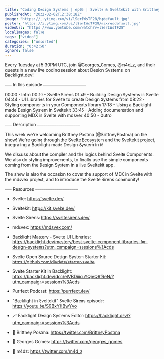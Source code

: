 ```yaml
---
title: "Coding Design Systems | ep06 | Svelte & Sveltekit with Brittney Postma"
publishedAt: "2022-02-02T12:38:18Z"
image: "https://i.ytimg.com/vi/lSerIWsTF28/hqdefault.jpg"
poster: "https://i.ytimg.com/vi/lSerIWsTF28/maxresdefault.jpg"
videoUrl: "https://www.youtube.com/watch?v=lSerIWsTF28"
localImages: false
tags: ["video"]
categories: ["unsorted"]
duration: "0:42:50"
ignore: false
---
```

Every Tuesday at 5:30PM UTC, join @Georges_Gomes,  @m4d_z, and their guests in a new live coding session about Design Systems, on Backlight.dev!

⎯⎯⎯ In this episode ⎯⎯⎯⎯⎯⎯⎯⎯⎯⎯⎯⎯⎯⎯⎯⎯⎯⎯⎯⎯

00:00 - Intro
00:10 - Svelte Sirens
01:49 - Building Design Systems in Svelte
04:44 - UI Libraries for Svelte to create Design Systems from
08:22 - Styling components in your Components library
17:18 - Using a Backlight made Design System in Sveltekit
33:45 - Adding documentation and supporting MDX in Svelte with mdsvex
40:50 - Outro

⎯⎯⎯ Description ⎯⎯⎯⎯⎯⎯⎯⎯⎯⎯⎯⎯⎯⎯⎯⎯⎯⎯⎯⎯

This week we're welcoming Brittney Postma (@BrittneyPostma) on the show! We're going through the Svelte Ecosystem and the Sveltekit project, integrating a Backlight made Design System in it!

We discuss about the compiler and the logics behind Svelte Components. We also do styling improvements, to finally use the simple components coming from the Design System in a live Sveltekit app.

The show is also the occasion to cover the support of MDX in Svelte with the mdsvex project, and to introduce the Svelte Sirens community!

⎯⎯⎯ Resources ⎯⎯⎯⎯⎯⎯⎯⎯⎯⎯⎯⎯⎯⎯⎯⎯⎯⎯⎯⎯

- Svelte: https://svelte.dev/
- Sveltekit: https://kit.svelte.dev/
- Svelte Sirens: https://sveltesirens.dev/
- mdsvex: https://mdsvex.com/
- Backlight Mastery - Svelte UI Libraries: https://backlight.dev/mastery/best-svelte-component-libraries-for-design-systems?utm_campaign=sessions%3Acds

- Svelte Open Source Design System Starter Kit: https://github.com/divriots/starter-svelte
- Svelte Starter Kit in Backlight: https://backlight.dev/doc/elVBDiiiouYQjeQ9fReN/?utm_campaign=sessions%3Acds

- Purrfect Podcast: https://purrfect.dev/ 
- "Backlight in Sveltekit" Svelte Sirens episode: https://youtu.be/S9BxYHBwYvo

- 🪄 Backlight Design Systems Editor: https://backlight.dev/?utm_campaign=sessions%3Acds
- 🐥 Brittney Postma: https://twitter.com/BrittneyPostma
- 🐥 Georges Gomes: https://twitter.com/georges_gomes
- 🐥 m4dz: https://twitter.com/m4d_z
